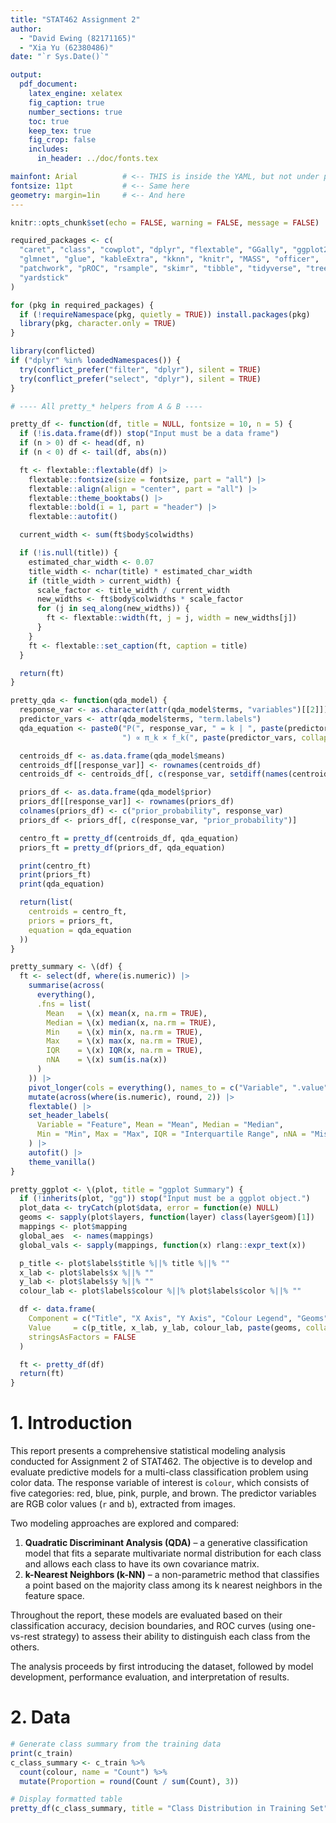 ```yaml
---
title: "STAT462 Assignment 2"
author: 
  - "David Ewing (82171165)"
  - "Xia Yu (62380486)"
date: "`r Sys.Date()`"

output:
  pdf_document:
    latex_engine: xelatex
    fig_caption: true
    number_sections: true
    toc: true
    keep_tex: true
    fig_crop: false
    includes:
      in_header: ../doc/fonts.tex

mainfont: Arial          # <-- THIS is inside the YAML, but not under pdf_document
fontsize: 11pt           # <-- Same here
geometry: margin=1in     # <-- And here
---
```



```r
knitr::opts_chunk$set(echo = FALSE, warning = FALSE, message = FALSE)
```

```r
required_packages <- c(
  "caret", "class", "cowplot", "dplyr", "flextable", "GGally", "ggplot2", 
  "glmnet", "glue", "kableExtra", "kknn", "knitr", "MASS", "officer", 
  "patchwork", "pROC", "rsample", "skimr", "tibble", "tidyverse", "tree", 
  "yardstick"
)

for (pkg in required_packages) {
  if (!requireNamespace(pkg, quietly = TRUE)) install.packages(pkg)
  library(pkg, character.only = TRUE)
}

library(conflicted)
if ("dplyr" %in% loadedNamespaces()) {
  try(conflict_prefer("filter", "dplyr"), silent = TRUE)
  try(conflict_prefer("select", "dplyr"), silent = TRUE)
}
```

```r
# ---- All pretty_* helpers from A & B ----

pretty_df <- function(df, title = NULL, fontsize = 10, n = 5) {
  if (!is.data.frame(df)) stop("Input must be a data frame")
  if (n > 0) df <- head(df, n)
  if (n < 0) df <- tail(df, abs(n))

  ft <- flextable::flextable(df) |>
    flextable::fontsize(size = fontsize, part = "all") |>
    flextable::align(align = "center", part = "all") |>
    flextable::theme_booktabs() |>
    flextable::bold(i = 1, part = "header") |>
    flextable::autofit()

  current_width <- sum(ft$body$colwidths)

  if (!is.null(title)) {
    estimated_char_width <- 0.07
    title_width <- nchar(title) * estimated_char_width
    if (title_width > current_width) {
      scale_factor <- title_width / current_width
      new_widths <- ft$body$colwidths * scale_factor
      for (j in seq_along(new_widths)) {
        ft <- flextable::width(ft, j = j, width = new_widths[j])
      }
    }
    ft <- flextable::set_caption(ft, caption = title)
  }

  return(ft)
}

pretty_qda <- function(qda_model) {
  response_var <- as.character(attr(qda_model$terms, "variables")[[2]])
  predictor_vars <- attr(qda_model$terms, "term.labels")
  qda_equation <- paste0("P(", response_var, " = k | ", paste(predictor_vars, collapse = ", "), 
                         ") ∝ π_k × f_k(", paste(predictor_vars, collapse = ", "), ")")

  centroids_df <- as.data.frame(qda_model$means)
  centroids_df[[response_var]] <- rownames(centroids_df)
  centroids_df <- centroids_df[, c(response_var, setdiff(names(centroids_df), response_var))]

  priors_df <- as.data.frame(qda_model$prior)
  priors_df[[response_var]] <- rownames(priors_df)
  colnames(priors_df) <- c("prior_probability", response_var)
  priors_df <- priors_df[, c(response_var, "prior_probability")]

  centro_ft = pretty_df(centroids_df, qda_equation)
  priors_ft = pretty_df(priors_df, qda_equation)

  print(centro_ft)
  print(priors_ft)
  print(qda_equation)

  return(list(
    centroids = centro_ft,
    priors = priors_ft,
    equation = qda_equation
  ))
}

pretty_summary <- \(df) {
  ft <- select(df, where(is.numeric)) |>
    summarise(across(
      everything(),
      .fns = list(
        Mean   = \(x) mean(x, na.rm = TRUE),
        Median = \(x) median(x, na.rm = TRUE),
        Min    = \(x) min(x, na.rm = TRUE),
        Max    = \(x) max(x, na.rm = TRUE),
        IQR    = \(x) IQR(x, na.rm = TRUE),
        nNA    = \(x) sum(is.na(x))
      )
    )) |>
    pivot_longer(cols = everything(), names_to = c("Variable", ".value"), names_sep = "_") |>
    mutate(across(where(is.numeric), round, 2)) |>
    flextable() |>
    set_header_labels(
      Variable = "Feature", Mean = "Mean", Median = "Median",
      Min = "Min", Max = "Max", IQR = "Interquartile Range", nNA = "Missing Values"
    ) |>
    autofit() |>
    theme_vanilla()
}

pretty_ggplot <- \(plot, title = "ggplot Summary") {
  if (!inherits(plot, "gg")) stop("Input must be a ggplot object.")
  plot_data <- tryCatch(plot$data, error = function(e) NULL)
  geoms <- sapply(plot$layers, function(layer) class(layer$geom)[1])
  mappings <- plot$mapping
  global_aes  <- names(mappings)
  global_vals <- sapply(mappings, function(x) rlang::expr_text(x))

  p_title <- plot$labels$title %||% title %||% ""
  x_lab <- plot$labels$x %||% ""
  y_lab <- plot$labels$y %||% ""
  colour_lab <- plot$labels$colour %||% plot$labels$color %||% ""

  df <- data.frame(
    Component = c("Title", "X Axis", "Y Axis", "Colour Legend", "Geoms", global_aes),
    Value     = c(p_title, x_lab, y_lab, colour_lab, paste(geoms, collapse = ","), global_vals),
    stringsAsFactors = FALSE
  )

  ft <- pretty_df(df)
  return(ft)
}
```

# 1. Introduction

This report presents a comprehensive statistical modeling analysis conducted for Assignment 2 of STAT462. The objective is to develop and evaluate predictive models for a multi-class classification problem using color data. The response variable of interest is `colour`, which consists of five categories: red, blue, pink, purple, and brown. The predictor variables are RGB color values (`r` and `b`), extracted from images.

Two modeling approaches are explored and compared:

1. **Quadratic Discriminant Analysis (QDA)** – a generative classification model that fits a separate multivariate normal distribution for each class and allows each class to have its own covariance matrix.
2. **k-Nearest Neighbors (k-NN)** – a non-parametric method that classifies a point based on the majority class among its k nearest neighbors in the feature space.

Throughout the report, these models are evaluated based on their classification accuracy, decision boundaries, and ROC curves (using one-vs-rest strategy) to assess their ability to distinguish each class from the others.

The analysis proceeds by first introducing the dataset, followed by model development, performance evaluation, and interpretation of results.

# 2. Data

```r
# Generate class summary from the training data
print(c_train)
c_class_summary <- c_train %>%
  count(colour, name = "Count") %>%
  mutate(Proportion = round(Count / sum(Count), 3))

# Display formatted table
pretty_df(c_class_summary, title = "Class Distribution in Training Set")
```
